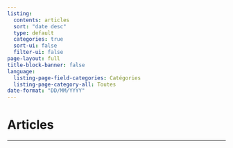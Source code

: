 ```yaml
---
listing:
  contents: articles
  sort: "date desc"
  type: default
  categories: true
  sort-ui: false
  filter-ui: false
page-layout: full
title-block-banner: false
language: 
  listing-page-field-categories: Catégories
  listing-page-category-all: Toutes 
date-format: "DD/MM/YYYY"
---
```


# Articles

------------------------------------------------------------------------
